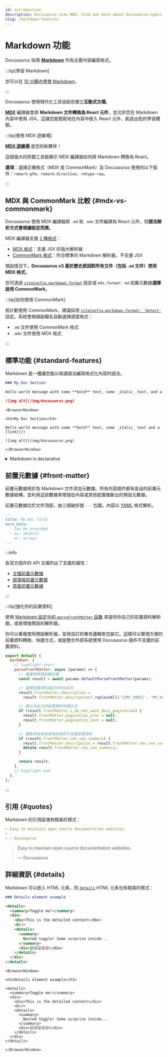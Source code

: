 ```yaml
---
id: introduction
description: Docusaurus uses MDX. Find out more about Docusaurus-specific features when writing Markdown.
slug: /markdown-features
---
```


# Markdown 功能


Docusaurus 採用 **[Markdown](https://commonmark.org/)** 作為主要內容編寫格式。

:::tip[學習 Markdown]

您可以在 [10 分鐘內學會 Markdown](https://commonmark.org/help/)。

:::

Docusaurus 使用現代化工具協助您建立**互動式文檔**。

**[MDX](https://mdxjs.com/)** 編譯器會將 **Markdown 文件轉換為 React 元件**，並允許您在 Markdown 內容中使用 JSX。這讓您能輕鬆地在內容中嵌入 React 元件，創造出色的學習體驗。

:::tip[使用 MDX 遊樂場]

**[MDX 遊樂場](https://mdxjs.com/playground/)** 是您的新夥伴！

這個強大的除錯工具能顯示 MDX 編譯器如何將 Markdown 轉換為 React。

**選項**：選擇正確格式（MDX 或 CommonMark）及 Docusaurus 使用的以下插件：`remark-gfm`、`remark-directive`、`rehype-raw`。

:::

## MDX 與 CommonMark 比較 {#mdx-vs-commonmark}

Docusaurus 使用 MDX 編譯器將 `.md` 和 `.mdx` 文件編譯為 React 元件，但**語法解析方式會根據設定而異**。

MDX 編譯器支援 [2 種格式](https://mdxjs.com/packages/mdx/#optionsformat)：

- [MDX 格式](https://mdxjs.com/docs/what-is-mdx/)：支援 JSX 的強大解析器
- [CommonMark 格式](https://commonmark.org/)：符合標準的 Markdown 解析器，不支援 JSX

預設情況下，**Docusaurus v3 基於歷史原因對所有文件（包括 `.md` 文件）使用 MDX 格式**。

您可透過 [`siteConfig.markdown.format`](../../api/docusaurus.config.js.mdx#markdown) 設定或 `mdx.format: md` 前置元數據**選擇啟用 CommonMark**。

:::tip[如何使用 CommonMark]

若計劃使用 CommonMark，建議採用 [`siteConfig.markdown.format: 'detect'`](../../api/docusaurus.config.js.mdx#markdown) 設定。系統會根據副檔名自動選擇適當格式：

- `.md` 文件使用 CommonMark 格式
- `.mdx` 文件使用 MDX 格式

:::

## 標準功能 {#standard-features}

Markdown 是一種讓您能以易讀語法編寫格式化內容的語法。

```md
### My Doc Section

Hello world message with some **bold** text, some _italic_ text, and a [link](/)

![img alt](/img/docusaurus.png)
```

```mdx-code-block
<BrowserWindow>

<h3>My Doc Section</h3>

Hello world message with some **bold** text, some _italic_ text and a [link](/)

![img alt](/img/docusaurus.png)

</BrowserWindow>
```

<details>

<summary>Markdown is declarative</summary>

Some may assume a 1-1 correlation between Markdown and HTML, e.g., `![Preview](/img/docusaurus.png)` will always become `<img src="/img/docusaurus.png" alt="Preview" />`, as-is. However, _that is not the case_.

The Markdown syntax `![message](url)` only declaratively tells Docusaurus that an image needs to be inserted here, but we may do other things like transforming a [file path to URL path](./markdown-features-assets.mdx#images), so the generated markup may differ from the output of other Markdown renderers, or a naïve hand-transcription to the equivalent JSX/HTML code.

In general, you should only assume the _semantics_ of the markup (` ``` ` fences become [code blocks](./markdown-features-code-blocks.mdx); `>` becomes [quotes](#quotes), etc.), but not the actual compiled output.

</details>

## 前置元數據 {#front-matter}

前置元數據用於為 Markdown 文件添加元數據。所有內容插件都有各自的前置元數據結構，並利用這些數據來增強從內容或其他配置推斷出的預設元數據。

前置元數據位於文件頂部，由三個破折號 `---` 包圍。內容以 [YAML](https://yaml.org/spec/1.2.2/) 格式解析。

```md
---
title: My Doc Title
more_data:
  - Can be provided
  - as: objects
    or: arrays
---
```

:::info

各官方插件的 API 文檔列出了支援的屬性：

- [文檔前置元數據](../../api/plugins/plugin-content-docs.mdx#markdown-front-matter)
- [部落格前置元數據](../../api/plugins/plugin-content-blog.mdx#markdown-front-matter)
- [頁面前置元數據](../../api/plugins/plugin-content-pages.mdx#markdown-front-matter)

:::

:::tip[強化你的前置資料]

使用 [Markdown 設定中的 `parseFrontMatter` 函數](../../api/docusaurus.config.js.mdx#markdown) 來提供你自己的前置資料解析器，或是增強預設的解析器。

你可以重複使用預設解析器，並用自訂的專有邏輯來包裝它。這樣可以實現方便的前置資料轉換、快捷方式，或是整合外部系統使用 Docusaurus 插件不支援的前置資料。

```js title="docusaurus.config.js"
export default {
  markdown: {
    // highlight-start
    parseFrontMatter: async (params) => {
      // 重複使用預設解析器
      const result = await params.defaultParseFrontMatter(params);

      // 處理前置資料描述中的佔位符
      result.frontMatter.description =
        result.frontMatter.description?.replaceAll('{{MY_VAR}}', 'MY_VALUE');

      // 建立你自己的前置資料快捷方式
      if (result.frontMatter.i_do_not_want_docs_pagination) {
        result.frontMatter.pagination_prev = null;
        result.frontMatter.pagination_next = null;
      }

      // 重新命名來自其他系統的不支援前置資料
      if (result.frontMatter.cms_seo_summary) {
        result.frontMatter.description = result.frontMatter.cms_seo_summary;
        delete result.frontMatter.cms_seo_summary;
      }

      return result;
    },
    // highlight-end
  },
};
```

:::

## 引用 {#quotes}

Markdown 的引用區塊有精美的樣式：

```md
> Easy to maintain open source documentation websites.
>
> — Docusaurus
```

<BrowserWindow>

> Easy to maintain open source documentation websites.
>
> — Docusaurus

</BrowserWindow>

## 詳細資訊 {#details}

Markdown 可以嵌入 HTML 元素，而 [`details`](https://developer.mozilla.org/en-US/docs/Web/HTML/Element/details) HTML 元素也有精美的樣式：

```md
### Details element example

<details>
  <summary>Toggle me!</summary>
  <div>
    <div>This is the detailed content</div>
    <br/>
    <details>
      <summary>
        Nested toggle! Some surprise inside...
      </summary>
      <div>😲😲😲😲😲</div>
    </details>
  </div>
</details>
```

```mdx-code-block
<BrowserWindow>

<h3>Details element example</h3>

<details>
  <summary>Toggle me!</summary>
  <div>
    <div>This is the detailed content</div>
    <br/>
    <details>
      <summary>
        Nested toggle! Some surprise inside...
      </summary>
      <div>😲😲😲😲😲</div>
    </details>
  </div>
</details>

</BrowserWindow>
```